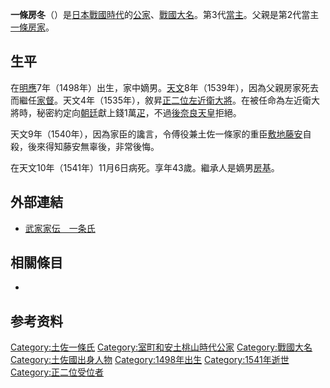 {{unreferenced|time=2016-09-04T10:00:06+00:00}}
{{日本武士
|名稱= 一條 房冬
|圖片名稱= 
|圖片大小= 
|圖片說明= 
|時代= [[日本戰國時代|日本戰國時代]]
|出生日期= [[明應_(日本)|明應]]7年（1498年）
|出生地點= 
|逝世日期= [[天文_(後奈良天皇)|天文]]10年11月6日（1541年11月23日）
|逝世地點= 
|假名= 
|羅馬字= 
|幼名= 
|改名= 
|别名= 
|諡号= 
|神号= 
|戒名= 圓明院殿二品幕下明叟宗賢
|洗禮名= 
|墓所= 
|朝廷官位= [[正二位|正二位]][[左近衛大將|左近衛大將]]
|幕府職位= 
|主君= 
|藩= 
|氏族= {{tsl|ja|土佐一条氏|土佐一條氏}}
|父母= 父：[[一條房家|一條房家]]
|養父= 
|養母= 
|兄弟= 弟：[[一條房通|房通]]、[[尊快|尊快]]、[[一條房忠|房忠]]、[[一條教行|教行]]、[[一條兼朝|兼朝]]、[[盛岳|盛岳]]、[[教快|教快]]
|姐妹= 妹：[[西園寺公宣|西園寺公宣]]室、[[津野基高|津野基高]]室、[[町顯冬|町顯冬]]室
|正室= [[玉姬|玉姬]]（[[伏見宮邦高親王|伏見宮邦高親王]]的女兒）
|側室= [[大內義興|大內義興]]的女兒、[[敷地藤安|敷地藤安]]的女兒
|嗣子= '''[[一條房基|房基]]'''、[[大內晴持|大內晴持]]、[[真海|真海]]
|嗣女= 
|養子= 
|養女= 
}}
{{japanese|japanese=一条 房冬|kana=いちじょう ふさふゆ|romaji=Ichijō Fusafuyu|舊寫=一條 房冬}}
'''一條房冬'''（{{bd|1498年||1541年|11月23日}}）是[[日本戰國時代|日本戰國時代]]的[[公家|公家]]、[[戰國大名|戰國大名]]。{{tsl|ja|土佐一条氏|土佐一條氏}}第3代[[當主|當主]]。父親是第2代當主[[一條房家|一條房家]]。

== 生平 ==
在[[明應_(日本)|明應]]7年（1498年）出生，家中嫡男。[[天文_(後奈良天皇)|天文]]8年（1539年），因為父親房家死去而繼任[[家督|家督]]。天文4年（1535年），敘昇[[正二位|正二位]][[左近衛大將|左近衛大將]]。在被任命為左近衛大將時，秘密約定向[[朝廷|朝廷]]獻上錢1萬[[疋|疋]]，不過[[後奈良天皇|後奈良天皇]]拒絕。

天文9年（1540年），因為家臣的讒言，令傅役兼土佐一條家的重臣[[敷地藤安|敷地藤安]]自殺，後來得知藤安無辜後，非常後悔。

在天文10年（1541年）11月6日病死。享年43歲。繼承人是嫡男[[一條房基|房基]]。

== 外部連結 ==
*[http://www2.harimaya.com/sengoku/html/1zyo_k.html 武家家伝＿一条氏] {{Wayback|url=http://www2.harimaya.com/sengoku/html/1zyo_k.html |date=20191213093041 }}

== 相關條目 ==
*{{tsl|ja|土佐一条氏|土佐一條氏}}

== 参考资料 ==
{{reflist}}

{{一條家當主|第3代|1539年—1541年|[[土佐一條家|土佐一條家]]}}
[[Category:土佐一條氏|Category:土佐一條氏]]
[[Category:室町和安土桃山時代公家|Category:室町和安土桃山時代公家]]
[[Category:戰國大名|Category:戰國大名]]
[[Category:土佐國出身人物|Category:土佐國出身人物]]
[[Category:1498年出生|Category:1498年出生]]
[[Category:1541年逝世|Category:1541年逝世]]
[[Category:正二位受位者|Category:正二位受位者]]